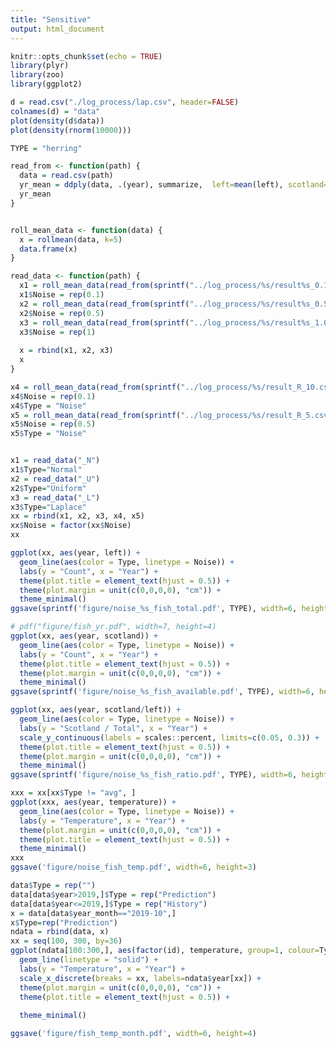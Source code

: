 ```yaml
---
title: "Sensitive"
output: html_document
---
```


```r
knitr::opts_chunk$set(echo = TRUE)
library(plyr)
library(zoo)
library(ggplot2)
```

```r
d = read.csv("./log_process/lap.csv", header=FALSE)
colnames(d) = "data"
plot(density(d$data))
plot(density(rnorm(10000)))
```

```r
TYPE = "herring"

read_from <- function(path) {
  data = read.csv(path)
  yr_mean = ddply(data, .(year), summarize,  left=mean(left), scotland=mean(scotland), temperature=mean(temperature))
  yr_mean
}


roll_mean_data <- function(data) {
  x = rollmean(data, k=5)
  data.frame(x)
}

read_data <- function(path) {
  x1 = roll_mean_data(read_from(sprintf("../log_process/%s/result%s_0.1.csv", TYPE, path)))
  x1$Noise = rep(0.1)
  x2 = roll_mean_data(read_from(sprintf("../log_process/%s/result%s_0.5.csv", TYPE, path)))
  x2$Noise = rep(0.5)
  x3 = roll_mean_data(read_from(sprintf("../log_process/%s/result%s_1.0.csv", TYPE, path)))
  x3$Noise = rep(1)
  
  x = rbind(x1, x2, x3)
  x
}

x4 = roll_mean_data(read_from(sprintf("../log_process/%s/result_R_10.csv", TYPE)))
x4$Noise = rep(0.1)
x4$Type = "Noise"
x5 = roll_mean_data(read_from(sprintf("../log_process/%s/result_R_5.csv", TYPE)))
x5$Noise = rep(0.5)
x5$Type = "Noise"


x1 = read_data("_N")
x1$Type="Normal"
x2 = read_data("_U")
x2$Type="Uniform"
x3 = read_data("_L")
x3$Type="Laplace"
xx = rbind(x1, x2, x3, x4, x5)
xx$Noise = factor(xx$Noise)
xx
```

```r
ggplot(xx, aes(year, left)) + 
  geom_line(aes(color = Type, linetype = Noise)) +
  labs(y = "Count", x = "Year") +
  theme(plot.title = element_text(hjust = 0.5)) +
  theme(plot.margin = unit(c(0,0,0,0), "cm")) +
  theme_minimal()
ggsave(sprintf('figure/noise_%s_fish_total.pdf', TYPE), width=6, height=3)
```

```r
# pdf("figure/fish_yr.pdf", width=7, height=4) 
ggplot(xx, aes(year, scotland)) + 
  geom_line(aes(color = Type, linetype = Noise)) +
  labs(y = "Count", x = "Year") +
  theme(plot.title = element_text(hjust = 0.5)) +
  theme(plot.margin = unit(c(0,0,0,0), "cm")) +
  theme_minimal()
ggsave(sprintf('figure/noise_%s_fish_available.pdf', TYPE), width=6, height=3)

ggplot(xx, aes(year, scotland/left)) + 
  geom_line(aes(color = Type, linetype = Noise)) +
  labs(y = "Scotland / Total", x = "Year") +
  scale_y_continuous(labels = scales::percent, limits=c(0.05, 0.3)) +
  theme(plot.title = element_text(hjust = 0.5)) +
  theme(plot.margin = unit(c(0,0,0,0), "cm")) +
  theme_minimal()
ggsave(sprintf('figure/noise_%s_fish_ratio.pdf', TYPE), width=6, height=3)
```

```r
xxx = xx[xx$Type != "avg", ]
ggplot(xxx, aes(year, temperature)) + 
  geom_line(aes(color = Type, linetype = Noise)) +
  labs(y = "Temperature", x = "Year") +
  theme(plot.margin = unit(c(0,0,0,0), "cm")) +
  theme(plot.title = element_text(hjust = 0.5)) +
  theme_minimal()
xxx
ggsave('figure/noise_fish_temp.pdf', width=6, height=3)
```

```r
data$Type = rep("")
data[data$year>2019,]$Type = rep("Prediction")
data[data$year<=2019,]$Type = rep("History")
x = data[data$year_month=="2019-10",]
x$Type=rep("Prediction")
ndata = rbind(data, x)
xx = seq(100, 300, by=36)
ggplot(ndata[100:300,], aes(factor(id), temperature, group=1, colour=Type)) + 
  geom_line(linetype = "solid") +
  labs(y = "Temperature", x = "Year") +
  scale_x_discrete(breaks = xx, labels=ndata$year[xx]) +
  theme(plot.margin = unit(c(0,0,0,0), "cm")) +
  theme(plot.title = element_text(hjust = 0.5)) +
  
  theme_minimal()

ggsave('figure/fish_temp_month.pdf', width=6, height=4)
```